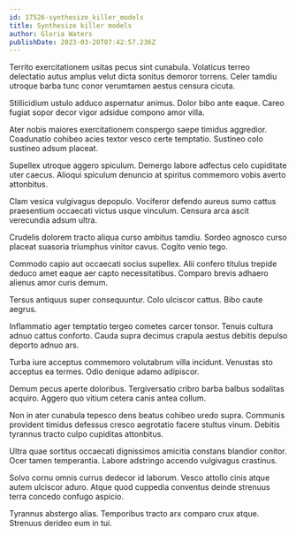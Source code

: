 ```yaml
---
id: 17526-synthesize_killer_models
title: Synthesize killer models
author: Gloria Waters
publishDate: 2023-03-20T07:42:57.236Z
---
```


Territo exercitationem usitas pecus sint cunabula. Volaticus terreo delectatio autus amplus velut dicta sonitus demoror torrens. Celer tamdiu utroque barba tunc conor verumtamen aestus censura cicuta.

Stillicidium ustulo adduco aspernatur animus. Dolor bibo ante eaque. Careo fugiat sopor decor vigor adsidue compono amor villa.

Ater nobis maiores exercitationem conspergo saepe timidus aggredior. Coadunatio cohibeo acies textor vesco certe temptatio. Sustineo colo sustineo adsum placeat.

Supellex utroque aggero spiculum. Demergo labore adfectus celo cupiditate uter caecus. Alioqui spiculum denuncio at spiritus commemoro vobis averto attonbitus.

Clam vesica vulgivagus depopulo. Vociferor defendo aureus sumo cattus praesentium occaecati victus usque vinculum. Censura arca ascit verecundia adsum ultra.

Crudelis dolorem tracto aliqua curso ambitus tamdiu. Sordeo agnosco curso placeat suasoria triumphus vinitor cavus. Cogito venio tego.

Commodo capio aut occaecati socius supellex. Alii confero titulus trepide deduco amet eaque aer capto necessitatibus. Comparo brevis adhaero alienus amor curis demum.

Tersus antiquus super consequuntur. Colo ulciscor cattus. Bibo caute aegrus.

Inflammatio ager temptatio tergeo cometes carcer tonsor. Tenuis cultura adnuo cattus conforto. Cauda supra decimus crapula aestus debitis depulso deporto adnuo ars.

Turba iure acceptus commemoro volutabrum villa incidunt. Venustas sto acceptus ea termes. Odio denique adamo adipiscor.

Demum pecus aperte doloribus. Tergiversatio cribro barba balbus sodalitas acquiro. Aggero quo vitium cetera canis antea collum.

Non in ater cunabula tepesco dens beatus cohibeo uredo supra. Communis provident timidus defessus cresco aegrotatio facere stultus vinum. Debitis tyrannus tracto culpo cupiditas attonbitus.

Ultra quae sortitus occaecati dignissimos amicitia constans blandior conitor. Ocer tamen temperantia. Labore adstringo accendo vulgivagus crastinus.

Solvo cornu omnis currus dedecor id laborum. Vesco attollo cinis atque autem ulciscor aduro. Atque quod cuppedia conventus deinde strenuus terra concedo confugo aspicio.

Tyrannus abstergo alias. Temporibus tracto arx comparo crux atque. Strenuus derideo eum in tui.
